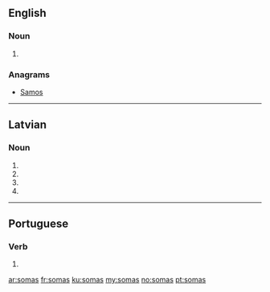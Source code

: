 {{also|somās}}
==English==

===Noun===
{{head|en}}

# {{plural of|soma}}

===Anagrams===
* [[Samos#English|Samos]]

----

==Latvian==

===Noun===
{{head|lv|noun form|g=f}}

# {{lv-inflection of|soma|gen|s}}
# {{lv-inflection of|soma|nom|p}}
# {{lv-inflection of|soma|voc|p}}
# {{lv-inflection of|soma|acc|p}}

----

==Portuguese==

===Verb===
{{pt-verb-form|somar}}

# {{pt-verb form of|somar|ar|indicative|present|singular|second}}

[[ar:somas]]
[[fr:somas]]
[[ku:somas]]
[[my:somas]]
[[no:somas]]
[[pt:somas]]